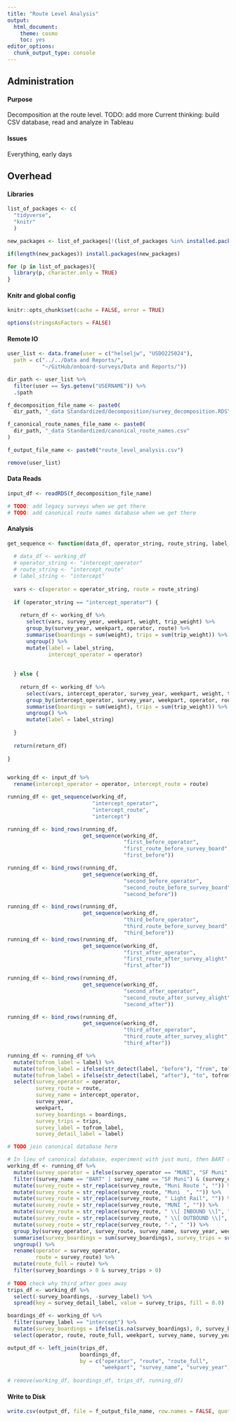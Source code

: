 ```yaml
---
title: "Route Level Analysis"
output:
  html_document:
    theme: cosmo
    toc: yes
editor_options: 
  chunk_output_type: console
---
```


## Administration

#### Purpose
Decomposition at the route level. TODO: add more
Current thinking: build CSV database, read and analyze in Tableau

#### Issues
Everything, early days

## Overhead

#### Libraries
```r
list_of_packages <- c(
  "tidyverse",
  "knitr"
  )

new_packages <- list_of_packages[!(list_of_packages %in% installed.packages()[,"Package"])]

if(length(new_packages)) install.packages(new_packages)

for (p in list_of_packages){
  library(p, character.only = TRUE)
}
```

#### Knitr and global config
```r
knitr::opts_chunk$set(cache = FALSE, error = TRUE)

options(stringsAsFactors = FALSE)
```

#### Remote IO
```r
user_list <- data.frame(user = c("helseljw", "USDO225024"), 
  path = c("../../Data and Reports/", 
           "~/GitHub/onboard-surveys/Data and Reports/"))

dir_path <- user_list %>%
  filter(user == Sys.getenv("USERNAME")) %>%
  .$path

f_decomposition_file_name <- paste0(
  dir_path, "_data Standardized/decomposition/survey_decomposition.RDS")

f_canonical_route_names_file_name <- paste0(
  dir_path, "_data Standardized/canonical_route_names.csv"
)

f_output_file_name <- paste0("route_level_analysis.csv")

remove(user_list)

```

#### Data Reads
```r
input_df <- readRDS(f_decomposition_file_name)

# TODO: add legacy surveys when we get there
# TODO: add canonical route names database when we get there

```

#### Analysis
```r
get_sequence <- function(data_df, operator_string, route_string, label_string) {
  
  # data_df <- working_df 
  # operator_string <- "intercept_operator"
  # route_string <- "intercept_route"
  # label_string <- "intercept"
  
  vars <- c(operator = operator_string, route = route_string)
  
  if (operator_string == "intercept_operator") {
    
    return_df <- working_df %>%
      select(vars, survey_year, weekpart, weight, trip_weight) %>%
      group_by(survey_year, weekpart, operator, route) %>%
      summarise(boardings = sum(weight), trips = sum(trip_weight)) %>%
      ungroup() %>%
      mutate(label = label_string,
             intercept_operator = operator) 
    
    
  } else {
    
    return_df <- working_df %>%
      select(vars, intercept_operator, survey_year, weekpart, weight, trip_weight) %>%
      group_by(intercept_operator, survey_year, weekpart, operator, route) %>%
      summarise(boardings = sum(weight), trips = sum(trip_weight)) %>%
      ungroup() %>%
      mutate(label = label_string)
    
  }
  
  return(return_df)
  
}


working_df <- input_df %>%
  rename(intercept_operator = operator, intercept_route = route)

running_df <- get_sequence(working_df, 
                           "intercept_operator",
                           "intercept_route",
                           "intercept")

running_df <- bind_rows(running_df,
                        get_sequence(working_df,
                                     "first_before_operator",
                                     "first_route_before_survey_board",
                                     "first_before"))

running_df <- bind_rows(running_df,
                        get_sequence(working_df,
                                     "second_before_operator",
                                     "second_route_before_survey_board",
                                     "second_before"))

running_df <- bind_rows(running_df,
                        get_sequence(working_df,
                                     "third_before_operator",
                                     "third_route_before_survey_board",
                                     "third_before"))
running_df <- bind_rows(running_df,
                        get_sequence(working_df,
                                     "first_after_operator",
                                     "first_route_after_survey_alight",
                                     "first_after"))

running_df <- bind_rows(running_df,
                        get_sequence(working_df,
                                     "second_after_operator",
                                     "second_route_after_survey_alight",
                                     "second_after"))

running_df <- bind_rows(running_df,
                        get_sequence(working_df,
                                     "third_after_operator",
                                     "third_route_after_survey_alight",
                                     "third_after"))

running_df <- running_df %>%
  mutate(tofrom_label = label) %>%
  mutate(tofrom_label = ifelse(str_detect(label, "before"), "from", tofrom_label)) %>%
  mutate(tofrom_label = ifelse(str_detect(label, "after"), "to", tofrom_label)) %>%
  select(survey_operator = operator,
         survey_route = route,
         survey_name = intercept_operator,
         survey_year,
         weekpart,
         survey_boardings = boardings,
         survey_trips = trips,
         survey_label = tofrom_label,
         survey_detail_label = label)

# TODO join canonical database here

# In lieu of canonical database, experiment with just muni, then BART (clean up to do so)
working_df <- running_df %>%
  mutate(survey_operator = ifelse(survey_operator == "MUNI", "SF Muni", survey_operator)) %>%
  filter((survey_name == "BART" | survey_name == "SF Muni") & (survey_operator == "SF Muni" | survey_operator == "BART")) %>%
  mutate(survey_route = str_replace(survey_route, "Muni Route ", "")) %>%
  mutate(survey_route = str_replace(survey_route, "Muni  ", "")) %>%
  mutate(survey_route = str_replace(survey_route, " Light Rail", "")) %>%
  mutate(survey_route = str_replace(survey_route, "MUNI ", "")) %>%
  mutate(survey_route = str_replace(survey_route, " \\[ INBOUND \\]", "")) %>%
  mutate(survey_route = str_replace(survey_route, " \\[ OUTBOUND \\]", "")) %>%
  mutate(survey_route = str_replace(survey_route, "-", " ")) %>%
  group_by(survey_operator, survey_route, survey_name, survey_year, weekpart, survey_label, survey_detail_label) %>%
  summarise(survey_boardings = sum(survey_boardings), survey_trips = sum(survey_trips)) %>%
  ungroup() %>%
  rename(operator = survey_operator,
         route = survey_route) %>%
  mutate(route_full = route) %>%
  filter(survey_boardings > 0 & survey_trips > 0)
  
# TODO check why third_after goes away
trips_df <- working_df %>%
  select(-survey_boardings, -survey_label) %>%
  spread(key = survey_detail_label, value = survey_trips, fill = 0.0)

boardings_df <- working_df %>%
  filter(survey_label == "intercept") %>%
  mutate(survey_boardings = ifelse(is.na(survey_boardings), 0, survey_boardings)) %>%
  select(operator, route, route_full, weekpart, survey_name, survey_year, survey_boardings)

output_df <- left_join(trips_df, 
                       boardings_df, 
                       by = c("operator", "route", "route_full", 
                              "weekpart", "survey_name", "survey_year"))
  
# remove(working_df, boardings_df, trips_df, running_df)
```

#### Write to Disk
```r
write.csv(output_df, file = f_output_file_name, row.names = FALSE, quote = TRUE)
```

